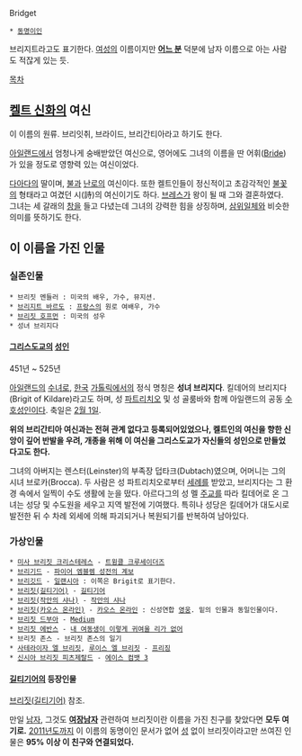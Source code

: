 Bridget

 * [[동명이인]]

브리지트라고도 표기한다. [[여성]]의 이름이지만 '''[[브리짓(길티기어)|어느 분]]''' 덕분에 남자 이름으로 아는 사람도 적잖게 있는 듯.

[[목차]]
== [[켈트 신화]]의 여신 ==
이 이름의 원류. 브리잇취, 브라이드, 브리간티아라고 하기도 한다.

[[아일랜드]]에서 엄청나게 숭배받았던 여신으로, 영어에도 그녀의 이름을 딴 어휘([[신부|Bride]])가 있을 정도로 영향력 있는 여신이었다.

[[다아다]]의 딸이며, [[불]]과 [[난로]]의 여신이다. 또한 켈트인들이 정신적이고 초감각적인 [[불꽃]]의 형태라고 여겼던 시(詩)의 여신이기도 하다. [[브레스]]가 왕이 될 때 그와 결혼하였다. 그녀는 세 갈래의 [[창]]을 들고 다녔는데 그녀의 강력한 힘을 상징하며, [[삼위일체]]와 비슷한 의미를 뜻하기도 한다.

== 이 이름을 가진 인물 ==
=== 실존인물 ===
 * 브리짓 멘들러 : 미국의 배우, 가수, 뮤지션.
 * [[브리지트 바르도]] : [[프랑스]]의 원로 여배우, 가수
 * [[브리짓 호프먼]] : 미국의 성우
 * 성녀 브리지다

==== [[그리스도교]]의 [[성인]] ====
451년 ~ 525년

[[아일랜드]]의 [[수녀]]로, [[한국]] [[가톨릭]]에서의 정식 명칭은 '''성녀 브리지다'''. 킬데어의 브리지다(Brigit of Kildare)라고도 하며, 성 [[파트리치오]] 및 성 골룸바와 함께 아일랜드의 공동 [[수호성인]]이다. 축일은 [[2월 1일]].

'''위의 브리간티아 여신과는 전혀 관계 없다고 등록되어있었으나, 켈트인의 여신을 향한 신앙이 깊어 반발을 우려, 개종을 위해 이 여신을 그리스도교가 자신들의 성인으로 만들었다고도 한다.'''

그녀의 아버지는 렌스터(Leinster)의 부족장 덥타크(Dubtach)였으며, 어머니는 그의 시녀 브로카(Brocca). 두 사람은 성 파트리치오로부터 [[세례]]를 받았고, 브리지다는 그 환경 속에서 일찍이 수도 생활에 눈을 떴다. 아르다그의 성 멜 [[주교]]를 따라 킬데어로 온 그녀는 성당 및 수도원을 세우고 지역 발전에 기여했다. 특히나 성당은 킬데어가 대도시로 발전한 뒤 수 차례 외세에 의해 파괴되거나 복원되기를 반복하여 남아있다.

=== 가상인물 ===
 * [[미사 브리짓 크리스테레스]] - [[트윙클 크루세이더즈]]
 * [[파이어 엠블렘 성전의 계보/등장인물#s-1.6|브리기드]] - [[파이어 엠블렘 성전의 계보]]
 * [[일랜시아/배경스토리 및 특징#s-1.1.1|브리깃드]] - [[일랜시아]] : 이쪽은 Brigit로 표기한다.
 * [[브리짓(길티기어)]] - [[길티기어]]
 * [[브리짓(작안의 샤나)]] - [[작안의 샤나]]
 * [[브리짓(카오스 온라인)]] - [[카오스 온라인]] : 신성연합 [[카오스 온라인/영웅|영웅]]. 밑의 인물과 동일인물이다.
 * [[브리짓 드부아]] - [[Medium]]
 * [[브리짓 에반스]] - [[내 여동생이 이렇게 귀여울 리가 없어]]
 * 브리짓 존스 - 브리짓 존스의 일기
 * [[사테라이자 엘 브리짓]], [[루이스 엘 브리짓]] - [[프리징]]
 * [[신시아 브리짓 피츠제랄드]] - [[에이스 컴뱃 3]]

==== [[길티기어]]의 등장인물 ====
[[브리짓(길티기어)]] 참조.

만일 [[남자]], 그것도 '''[[여장남자]]''' 관련하여 브리짓이란 이름을 가진 친구를 찾았다면 '''모두 여기로.''' [[2011년]]도까지 이 이름의 동명이인 문서가 없어 [[성]] 없이 브리짓이라고만 쓰여진 인물은 '''95% 이상 이 친구와 연결되었다.'''
